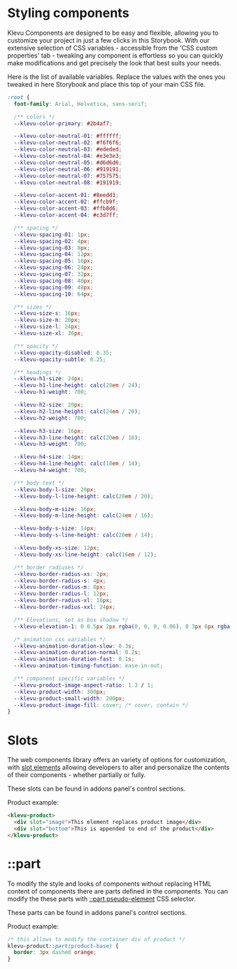 
<Meta title="Guides/Styling components" />

# Styling components

Klevu Components are designed to be easy and flexible, allowing you to customize your project in just a few clicks in this Storybook.
With our extensive selection of CSS variables - accessible from the 'CSS custom properties' tab - tweaking any component is effortless so you can quickly
make modifications and get precisely the look that best suits your needs.

Here is the list of available variables. Replace the values with the ones you tweaked in here Storybook and place this top of your main CSS file.

```css
:root {
  font-family: Arial, Helvetica, sans-serif;

  /** colors */
  --klevu-color-primary: #2b4af7;

  --klevu-color-neutral-01: #ffffff;
  --klevu-color-neutral-02: #f6f6f6;
  --klevu-color-neutral-03: #ededed;
  --klevu-color-neutral-04: #e3e3e3;
  --klevu-color-neutral-05: #d6d6d6;
  --klevu-color-neutral-06: #919191;
  --klevu-color-neutral-07: #757575;
  --klevu-color-neutral-08: #191919;

  --klevu-color-accent-01: #8eedd3;
  --klevu-color-accent-02: #ffcb9f;
  --klevu-color-accent-03: #ffb8d6;
  --klevu-color-accent-04: #c3d7ff;

  /** spacing */
  --klevu-spacing-01: 1px;
  --klevu-spacing-02: 4px;
  --klevu-spacing-03: 8px;
  --klevu-spacing-04: 12px;
  --klevu-spacing-05: 16px;
  --klevu-spacing-06: 24px;
  --klevu-spacing-07: 32px;
  --klevu-spacing-08: 40px;
  --klevu-spacing-09: 48px;
  --klevu-spacing-10: 64px;

  /** sizes */
  --klevu-size-s: 16px;
  --klevu-size-m: 20px;
  --klevu-size-l: 24px;
  --klevu-size-xl: 36px;

  /** opacity */
  --klevu-opacity-disabled: 0.35;
  --klevu-opacity-subtle: 0.25;

  /** headings */
  --klevu-h1-size: 24px;
  --klevu-h1-line-height: calc(28em / 24);
  --klevu-h1-weight: 700;

  --klevu-h2-size: 20px;
  --klevu-h2-line-height: calc(24em / 20);
  --klevu-h2-weight: 700;

  --klevu-h3-size: 16px;
  --klevu-h3-line-height: calc(20em / 16);
  --klevu-h3-weight: 700;

  --klevu-h4-size: 14px;
  --klevu-h4-line-height: calc(18em / 14);
  --klevu-h4-weight: 700;

  /** body text */
  --klevu-body-l-size: 20px;
  --klevu-body-l-line-height: calc(28em / 20);

  --klevu-body-m-size: 16px;
  --klevu-body-m-line-height: calc(24em / 16);

  --klevu-body-s-size: 14px;
  --klevu-body-s-line-height: calc(20em / 14);

  --klevu-body-xs-size: 12px;
  --klevu-body-xs-line-height: calc(16em / 12);

  /** border radiuses */
  --klevu-border-radius-xs: 2px;
  --klevu-border-radius-s: 4px;
  --klevu-border-radius-m: 8px;
  --klevu-border-radius-l: 12px;
  --klevu-border-radius-xl: 16px;
  --klevu-border-radius-xxl: 24px;

  /** Elevations, set as box shadow */
  --klevu-elevation-1: 0 0.5px 2px rgba(0, 0, 0, 0.06), 0 3px 6px rgba(0, 0, 0, 0.08);

  /* animation css variables */
  --klevu-animation-duration-slow: 0.3s;
  --klevu-animation-duration-normal: 0.2s;
  --klevu-animation-duration-fast: 0.1s;
  --klevu-animation-timing-function: ease-in-out;

  /** component specific variables */
  --klevu-product-image-aspect-ratio: 1.3 / 1;
  --klevu-product-width: 300px;
  --klevu-product-small-width: 200px;
  --klevu-product-image-fill: cover; /* cover, contain */
}
```

# Slots

The web components library offers an variety of options for customization, with
[slot elements](https://developer.mozilla.org/en-US/docs/Web/HTML/Element/) allowing developers to
alter and personalize the contents of their components - whether partially or fully.

These slots can be found in addons panel's control sections.

Product example:

```html
<klevu-product>
  <div slot="image">This element replaces product image</div>
  <div slot="bottom">This is appended to end of the product</div>
</klevu-product>
```

# ::part

To modify the style and looks of components without replacing HTML content of components there are parts
defined in the components. You can modify the these parts with [::part pseudo-element](https://developer.mozilla.org/en-US/docs/Web/CSS/::part)
CSS selector.

These parts can be found in addons panel's control sections.

Product example:

```css
/* this allows to modify the container div of product */
klevu-product::part(product-base) {
  border: 3px dashed orange;
}
```
